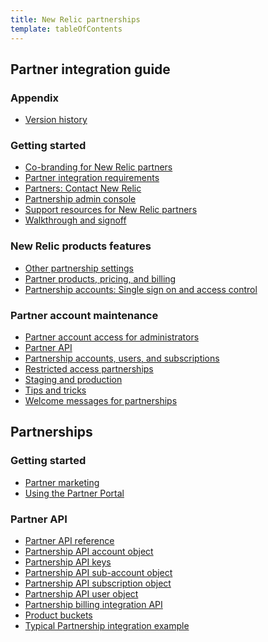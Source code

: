 ```yaml
---
title: New Relic partnerships
template: tableOfContents
---
```


## Partner integration guide

### Appendix

* [Version history](/docs/new-relic-partnerships/partner-integration-guide/appendix/version-history)

### Getting started

* [Co-branding for New Relic partners](/docs/new-relic-partnerships/partner-integration-guide/getting-started/co-branding-new-relic-partners)
* [Partner integration requirements](/docs/new-relic-partnerships/partner-integration-guide/getting-started/partner-integration-requirements)
* [Partners: Contact New Relic](/docs/new-relic-partnerships/partner-integration-guide/getting-started/partners-contact-new-relic)
* [Partnership admin console](/docs/new-relic-partnerships/partner-integration-guide/getting-started/partnership-admin-console)
* [Support resources for New Relic partners](/docs/new-relic-partnerships/partner-integration-guide/getting-started/support-resources-new-relic-partners)
* [Walkthrough and signoff](/docs/new-relic-partnerships/partner-integration-guide/getting-started/walkthrough-signoff)

### New Relic products features

* [Other partnership settings](/docs/new-relic-partnerships/partner-integration-guide/new-relic-products-features/other-partnership-settings)
* [Partner products, pricing, and billing](/docs/new-relic-partnerships/partner-integration-guide/new-relic-products-features/partner-products-pricing-billing)
* [Partnership accounts: Single sign on and access control](/docs/new-relic-partnerships/partner-integration-guide/new-relic-products-features/single-sign-access-control)

### Partner account maintenance

* [Partner account access for administrators](/docs/new-relic-partnerships/partner-integration-guide/partner-account-maintenance/partner-account-access-administrators)
* [Partner API](/docs/new-relic-partnerships/partner-integration-guide/partner-account-maintenance/partner-api)
* [Partnership accounts, users, and subscriptions](/docs/new-relic-partnerships/partner-integration-guide/partner-account-maintenance/partnership-accounts-users-subscriptions)
* [Restricted access partnerships](/docs/new-relic-partnerships/partner-integration-guide/partner-account-maintenance/restricted-access-partnerships)
* [Staging and production](/docs/new-relic-partnerships/partner-integration-guide/partner-account-maintenance/staging-production)
* [Tips and tricks](/docs/new-relic-partnerships/partner-integration-guide/partner-account-maintenance/tips-tricks)
* [Welcome messages for partnerships](/docs/new-relic-partnerships/partner-integration-guide/partner-account-maintenance/welcome-messages-partnerships)

## Partnerships

### Getting started

* [Partner marketing](/docs/new-relic-partnerships/partnerships/getting-started/partner-marketing)
* [Using the Partner Portal](/docs/new-relic-partnerships/partnerships/getting-started/using-partner-portal)

### Partner API

* [Partner API reference](/docs/new-relic-partnerships/partnerships/partner-api/partner-api-reference)
* [Partnership API account object](/docs/new-relic-partnerships/partnerships/partner-api/partnership-api-account-object)
* [Partnership API keys](/docs/new-relic-partnerships/partnerships/partner-api/partnership-api-keys)
* [Partnership API sub-account object](/docs/new-relic-partnerships/partnerships/partner-api/partnership-api-sub-account-object)
* [Partnership API subscription object](/docs/new-relic-partnerships/partnerships/partner-api/partnership-api-subscription-object)
* [Partnership API user object](/docs/new-relic-partnerships/partnerships/partner-api/partnership-api-user-object)
* [Partnership billing integration API](/docs/new-relic-partnerships/partnerships/partner-api/partnership-billing-integration-api)
* [Product buckets](/docs/new-relic-partnerships/partnerships/partner-api/product-buckets)
* [Typical Partnership integration example](/docs/new-relic-partnerships/partnerships/partner-api/typical-integration-example)
